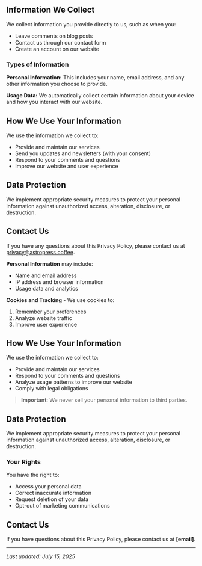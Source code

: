 
## Information We Collect

We collect information you provide directly to us, such as when you:

- Leave comments on blog posts
- Contact us through our contact form  
- Create an account on our website

### Types of Information

**Personal Information:** This includes your name, email address, and any other information you choose to provide.

**Usage Data:** We automatically collect certain information about your device and how you interact with our website.

## How We Use Your Information

We use the information we collect to:

- Provide and maintain our services
- Send you updates and newsletters (with your consent)
- Respond to your comments and questions
- Improve our website and user experience

## Data Protection

We implement appropriate security measures to protect your personal information against unauthorized access, alteration, disclosure, or destruction.

## Contact Us

If you have any questions about this Privacy Policy, please contact us at privacy@astropress.coffee.

**Personal Information** may include:
- Name and email address
- IP address and browser information
- Usage data and analytics

**Cookies and Tracking** - We use cookies to:
1. Remember your preferences
2. Analyze website traffic
3. Improve user experience

## How We Use Your Information

We use the information we collect to:

- Provide and maintain our services
- Respond to your comments and questions
- Analyze usage patterns to improve our website
- Comply with legal obligations

> **Important**: We never sell your personal information to third parties.

## Data Protection

We implement appropriate security measures to protect your personal information against unauthorized access, alteration, disclosure, or destruction.

### Your Rights

You have the right to:
- Access your personal data
- Correct inaccurate information
- Request deletion of your data
- Opt-out of marketing communications

## Contact Us

If you have questions about this Privacy Policy, please contact us at **[email]**.

---

*Last updated: July 15, 2025*
